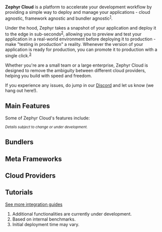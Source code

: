 
<InvertImage/>
<Separator />
<br />

**Zephyr Cloud** is a platform to accelerate your development workflow by providing a simple way to deploy and manage your applications - cloud agnostic, framework agnostic and bundler agnostic<sup>[1](#footnote-1)</sup>.

Under the hood, Zephyr takes a snapshot of your application and deploy it to the edge in sub-seconds<sup>[2](#footnote-2)</sup>, allowing you to preview and test your application in a real-world environment before deploying it to production - make "testing in production" a reality. Whenever the version of your application is ready for production, you can promote it to production with a single click.<sup>[3](#footnote-3)</sup>

Whether you're are a small team or a large enterprise, Zephyr Cloud is designed to remove the ambiguity between different cloud providers, helping you build with speed and freedom.

 If you experience any issues, do jump in our [Discord](https://zephyr-cloud.io/discord) and let us know (we hang out here!).


## Main Features

Some of Zephyr Cloud's features include:

<FeatureTable />


<sub className="py-4">
  <i>Details subject to change or under development.</i>
</sub>

## Bundlers

<CardLayout>
  <HomeBundlers />
</CardLayout>

## Meta Frameworks

<CardLayout>
  <HomeMetaFrameworks />
</CardLayout>

## Cloud Providers

<CardLayout>
  <HomeCloud />
</CardLayout>

## Tutorials

<CardLayout>
  <HomeRecipes />
</CardLayout>

[See more integration guides](/integrations/existing-app)

<Separator />

<div>
  <ol className="list-decimal text-xs pl-4 pt-4">
    <li id="footnote-1">Additional functionalities are currently under development.</li>
    <li id="footnote-2">Based on internal benchmarks.</li>
    <li id="footnote-3">Initial deployment time may vary.</li>
  </ol>
</div>
